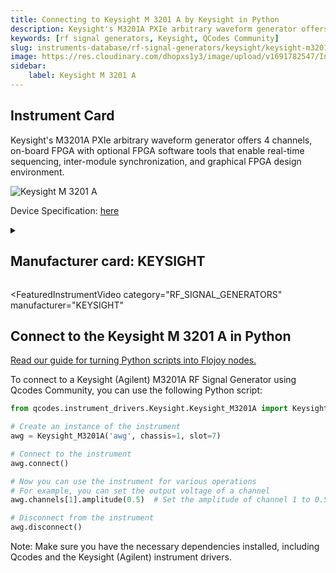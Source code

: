```yaml
---
title: Connecting to Keysight M 3201 A by Keysight in Python
description: Keysight's M3201A PXIe arbitrary waveform generator offers 4 channels, on-board FPGA with optional FPGA software tools that enable real-time sequencing, inter-module synchronization, and graphical FPGA design environment.
keywords: [rf signal generators, Keysight, QCodes Community] 
slug: instruments-database/rf-signal-generators/keysight/keysight-m3201a 
image: https://res.cloudinary.com/dhopxs1y3/image/upload/v1691782547/Instruments/RF%20Signal%20Generator/Keysight-M3201A/Keysight-M3201A.png
sidebar:
    label: Keysight M 3201 A 
---
```



## Instrument Card

Keysight's M3201A PXIe arbitrary waveform generator offers 4 channels, on-board FPGA with optional FPGA software tools that enable real-time sequencing, inter-module synchronization, and graphical FPGA design environment.

![Keysight M 3201 A](https://res.cloudinary.com/dhopxs1y3/image/upload/v1691782547/Instruments/RF%20Signal%20Generator/Keysight-M3201A/Keysight-M3201A.png)

Device Specification: [here](https://www.keysight.com/us/en/assets/7018-05391/data-sheets/5992-1797.pdf)

<details style={{ marginTop: "15px"}}>
<summary><h2 style={{display:'inline'}}>Manufacturer card: KEYSIGHT</h2></summary>

![KEYSIGHT](https://res.cloudinary.com/dhopxs1y3/image/upload/v1692125973/Instruments/Vendor%20Logos/Keysight.png)

Keysight Technologies, or Keysight, is an American company that manufactures electronics test and measurement equipment and software

- Headquarters: USA
- Yearly Revenue (millions, USD): 5420
- Vendor Website: [here](https://www.keysight.com/us/en/home.html)

</details>


<FeaturedInstrumentVideo
  category="RF_SIGNAL_GENERATORS"
  manufacturer="KEYSIGHT"
></FeaturedInstrumentVideo>

## Connect to the Keysight M 3201 A in Python

[Read our guide for turning Python scripts into Flojoy nodes.](https://docs.flojoy.ai/contribution/blocks/custom-flojoy-block/)


<Tabs>

<TabItem value="Flojoy" label="Flojoy" className="flojoy-instrument-tabs">

<NodeCardCollection category='RF_SIGNAL_GENERATORS' manufacturer='KEYSIGHT'></NodeCardCollection>

</TabItem>
<TabItem value="QCodes Community" label="QCodes Community">

To connect to a Keysight (Agilent) M3201A RF Signal Generator using Qcodes Community, you can use the following Python script:

```python
from qcodes.instrument_drivers.Keysight.Keysight_M3201A import Keysight_M3201A

# Create an instance of the instrument
awg = Keysight_M3201A('awg', chassis=1, slot=7)

# Connect to the instrument
awg.connect()

# Now you can use the instrument for various operations
# For example, you can set the output voltage of a channel
awg.channels[1].amplitude(0.5)  # Set the amplitude of channel 1 to 0.5 V

# Disconnect from the instrument
awg.disconnect()
```

Note: Make sure you have the necessary dependencies installed, including Qcodes and the Keysight (Agilent) instrument drivers.

</TabItem>
</Tabs>